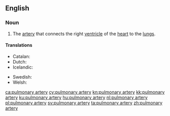 ==English==
{{wikipedia}}

===Noun===
{{en-noun|pulmonary arteries}}

# {{lb|en|anatomy}} The [[artery]] that connects the right [[ventricle]] of the [[heart]] to the [[lung]]s.

====Translations====
{{trans-top|artery that connects the right ventricle of the heart to the lungs}}
* Catalan: {{t+|ca|artèria pulmonar|f}}
* Dutch: {{t+|nl|longslagader|c}}
* Icelandic: {{t+|is|lungnaslagæð|f}}
{{trans-mid}}
* Swedish: {{t+|sv|lungartär|c}}
* Welsh: {{t+|cy|rhedweli ysgyfeiniol|f}}
{{trans-bottom}}

[[ca:pulmonary artery]]
[[cy:pulmonary artery]]
[[kn:pulmonary artery]]
[[kk:pulmonary artery]]
[[ku:pulmonary artery]]
[[hu:pulmonary artery]]
[[nl:pulmonary artery]]
[[pl:pulmonary artery]]
[[sv:pulmonary artery]]
[[ta:pulmonary artery]]
[[zh:pulmonary artery]]
